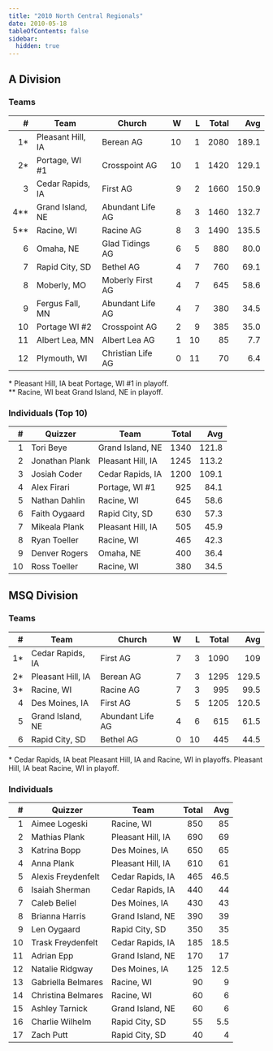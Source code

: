 ```yaml
---
title: "2010 North Central Regionals"
date: 2010-05-18
tableOfContents: false
sidebar:
  hidden: true
---
```


## A Division

### Teams

|    # | Team              | Church            |    W |    L | Total |   Avg |
| ---: | ----------------- | ----------------- | ---: | ---: | ----: | ----: |
|   1* | Pleasant Hill, IA | Berean AG         |   10 |    1 |  2080 | 189.1 |
|   2* | Portage, WI #1    | Crosspoint AG     |   10 |    1 |  1420 | 129.1 |
|    3 | Cedar Rapids, IA  | First AG          |    9 |    2 |  1660 | 150.9 |
|  4** | Grand Island, NE  | Abundant Life AG  |    8 |    3 |  1460 | 132.7 |
|  5** | Racine, WI        | Racine AG         |    8 |    3 |  1490 | 135.5 |
|    6 | Omaha, NE         | Glad Tidings AG   |    6 |    5 |   880 |  80.0 |
|    7 | Rapid City, SD    | Bethel AG         |    4 |    7 |   760 |  69.1 |
|    8 | Moberly, MO       | Moberly First AG  |    4 |    7 |   645 |  58.6 |
|    9 | Fergus Fall, MN   | Abundant Life AG  |    4 |    7 |   380 |  34.5 |
|   10 | Portage WI #2     | Crosspoint AG     |    2 |    9 |   385 |  35.0 |
|   11 | Albert Lea, MN    | Albert Lea AG     |    1 |   10 |    85 |   7.7 |
|   12 | Plymouth, WI      | Christian Life AG |    0 |   11 |    70 |   6.4 |

\* Pleasant Hill, IA beat Portage, WI #1 in playoff.\
\*\* Racine, WI beat Grand Island, NE in playoff.

### Individuals (Top 10)

|    # | Quizzer        | Team              | Total |   Avg |
| ---: | -------------- | ----------------- | ----: | ----: |
|    1 | Tori Beye      | Grand Island, NE  |  1340 | 121.8 |
|    2 | Jonathan Plank | Pleasant Hill, IA |  1245 | 113.2 |
|    3 | Josiah Coder   | Cedar Rapids, IA  |  1200 | 109.1 |
|    4 | Alex Firari    | Portage, WI #1    |   925 |  84.1 |
|    5 | Nathan Dahlin  | Racine, WI        |   645 |  58.6 |
|    6 | Faith Oygaard  | Rapid City, SD    |   630 |  57.3 |
|    7 | Mikeala Plank  | Pleasant Hill, IA |   505 |  45.9 |
|    8 | Ryan Toeller   | Racine, WI        |   465 |  42.3 |
|    9 | Denver Rogers  | Omaha, NE         |   400 |  36.4 |
|   10 | Ross Toeller   | Racine, WI        |   380 |  34.5 |

## MSQ Division

### Teams

|    # | Team              | Church           |    W |    L | Total |   Avg |
| ---: | ----------------- | ---------------- | ---: | ---: | ----: | ----: |
|   1* | Cedar Rapids, IA  | First AG         |    7 |    3 |  1090 |   109 |
|   2* | Pleasant Hill, IA | Berean AG        |    7 |    3 |  1295 | 129.5 |
|   3* | Racine, WI        | Racine AG        |    7 |    3 |   995 |  99.5 |
|    4 | Des Moines, IA    | First AG         |    5 |    5 |  1205 | 120.5 |
|    5 | Grand Island, NE  | Abundant Life AG |    4 |    6 |   615 |  61.5 |
|    6 | Rapid City, SD    | Bethel AG        |    0 |   10 |   445 |  44.5 |

\* Cedar Rapids, IA beat Pleasant Hill, IA and Racine, WI in playoffs. Pleasant Hill, IA beat Racine, WI in playoff.

### Individuals

|    # | Quizzer            | Team              | Total |  Avg |
| ---: | ------------------ | ----------------- | ----: | ---: |
|    1 | Aimee Logeski      | Racine, WI        |   850 |   85 |
|    2 | Mathias Plank      | Pleasant Hill, IA |   690 |   69 |
|    3 | Katrina Bopp       | Des Moines, IA    |   650 |   65 |
|    4 | Anna Plank         | Pleasant Hill, IA |   610 |   61 |
|    5 | Alexis Freydenfelt | Cedar Rapids, IA  |   465 | 46.5 |
|    6 | Isaiah Sherman     | Cedar Rapids, IA  |   440 |   44 |
|    7 | Caleb Beliel       | Des Moines, IA    |   430 |   43 |
|    8 | Brianna Harris     | Grand Island, NE  |   390 |   39 |
|    9 | Len Oygaard        | Rapid City, SD    |   350 |   35 |
|   10 | Trask Freydenfelt  | Cedar Rapids, IA  |   185 | 18.5 |
|   11 | Adrian Epp         | Grand Island, NE  |   170 |   17 |
|   12 | Natalie Ridgway    | Des Moines, IA    |   125 | 12.5 |
|   13 | Gabriella Belmares | Racine, WI        |    90 |    9 |
|   14 | Christina Belmares | Racine, WI        |    60 |    6 |
|   15 | Ashley Tarnick     | Grand Island, NE  |    60 |    6 |
|   16 | Charlie Wilhelm    | Rapid City, SD    |    55 |  5.5 |
|   17 | Zach Putt          | Rapid City, SD    |    40 |    4 |
